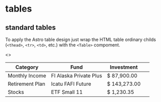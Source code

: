 
<Meta title="/tables" />

# tables

## standard tables

To apply the Astro table design just wrap the HTML table ordinary childs (`<thead>`, `<tr>`, `<td>`, etc.) with the `<Table>` compoment.

<Preview>
  <Story name="standard tables">
    <>
      <Table>
        <thead>
          <tr>
            <th>Category</th>
            <th>Fund</th>
            <th>Investment</th>
            <th>&nbsp;</th>
          </tr>
        </thead>
        <tbody>
          <tr>
            <td>Monthly Income</td>
            <td>FI Alaska Private Plus</td>
            <td>$ 87,900.00</td>
            <td>
              <IconGhostButton variant="ghost.uranus">
                <IconPencil />
              </IconGhostButton>
              <IconGhostButton variant="ghost.mars">
                <IconTrash />
              </IconGhostButton>
            </td>
          </tr>
          <tr>
            <td>Retirement Plan</td>
            <td>Icatu FAFI Future</td>
            <td>$ 143,273.00</td>
            <td>
              <IconGhostButton variant="ghost.uranus">
                <IconPencil />
              </IconGhostButton>
              <IconGhostButton variant="ghost.mars">
                <IconTrash />
              </IconGhostButton>
            </td>
          </tr>
          <tr disabled>
            <td>Stocks</td>
            <td>ETF Small 11</td>
            <td>$ 1,230.35</td>
            <td>
              <IconGhostButton variant="ghost.uranus">
                <IconPencil />
              </IconGhostButton>
              <IconGhostButton variant="ghost.mars">
                <IconTrash />
              </IconGhostButton>
            </td>
          </tr>
        </tbody>
      </Table>
    </>
  </Story>
</Preview>
